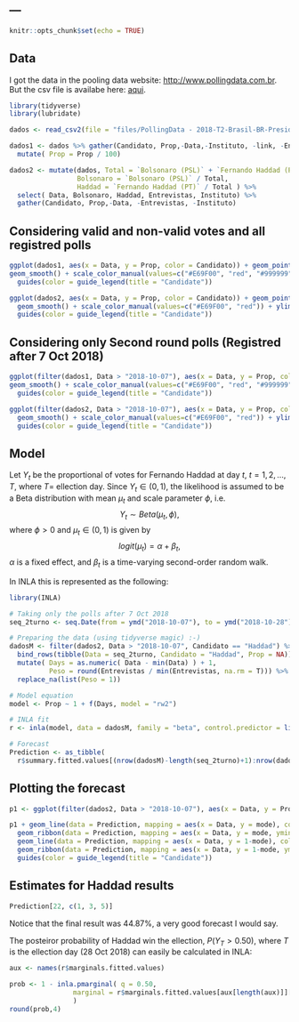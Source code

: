 ---
---

```r
knitr::opts_chunk$set(echo = TRUE)
```

## Data

I got the data in the pooling data website: <http://www.pollingdata.com.br>. But the csv file is availabe here: [aqui](files/PollingData - 2018-T2-Brasil-BR-President.csv).


```r
library(tidyverse)
library(lubridate)

dados <- read_csv2(file = "files/PollingData - 2018-T2-Brasil-BR-President.csv")

dados1 <- dados %>% gather(Candidato, Prop,-Data,-Instituto, -link, -Entrevistas) %>%
  mutate( Prop = Prop / 100)

dados2 <- mutate(dados, Total = `Bolsonaro (PSL)` + `Fernando Haddad (PT)`, 
                 Bolsonaro = `Bolsonaro (PSL)` / Total, 
                 Haddad = `Fernando Haddad (PT)` / Total ) %>%
  select( Data, Bolsonaro, Haddad, Entrevistas, Instituto) %>%
  gather(Candidato, Prop,-Data, -Entrevistas, -Instituto) 

```

## Considering valid and non-valid votes and all registred polls 


```r
ggplot(dados1, aes(x = Data, y = Prop, color = Candidato)) + geom_point(size = 4) + theme_bw(base_size = 18) + xlab("") + ylab("") + 
geom_smooth() + scale_color_manual(values=c("#E69F00", "red", "#999999")) + ylim(c(0.05,.65)) +
  guides(color = guide_legend(title = "Candidate"))

ggplot(dados2, aes(x = Data, y = Prop, color = Candidato)) + geom_point(size = 4) + theme_bw(base_size = 18) + xlab("") + ylab("") + 
  geom_smooth() + scale_color_manual(values=c("#E69F00", "red")) + ylim(c(0.3,.7)) +
  guides(color = guide_legend(title = "Candidate"))

```


## Considering only Second round polls (Registred after 7 Oct 2018)


```r
ggplot(filter(dados1, Data > "2018-10-07"), aes(x = Data, y = Prop, color = Candidato)) + geom_point(size = 4) + theme_bw(base_size = 18) + xlab("") + ylab("") + 
geom_smooth() + scale_color_manual(values=c("#E69F00", "red", "#999999")) + ylim(c(0.05,.65)) +
  guides(color = guide_legend(title = "Candidate"))

ggplot(filter(dados2, Data > "2018-10-07"), aes(x = Data, y = Prop, color = Candidato)) + geom_point(size = 4) + theme_bw(base_size = 18) + xlab("") + ylab("") + 
  geom_smooth() + scale_color_manual(values=c("#E69F00", "red")) + ylim(c(0.3,.7)) +
  guides(color = guide_legend(title = "Candidate"))

```

## Model 

Let $Y_t$ be the proportional of votes for Fernando Haddad at day $t$, $t=1,2,\ldots,T$, where $T=$ ellection day. Since $Y_t \in (0,1)$, the likelihood is assumed to be a Beta distribution with mean $\mu_t$ and scale parameter $\phi$, i.e.
$$Y_t \sim Beta(\mu_t, \phi),$$
where $\phi>0$ and $\mu_t \in (0,1)$ is given by 
$$logit(\mu_t) = \alpha + \beta_t,$$
$\alpha$ is a fixed effect, and $\beta_t$ is a time-varying second-order random walk.

In INLA this is represented as the following:
```r
library(INLA)

# Taking only the polls after 7 Oct 2018
seq_2turno <- seq.Date(from = ymd("2018-10-07"), to = ymd("2018-10-28"), by=1)

# Preparing the data (using tidyverse magic) :-)
dadosM <- filter(dados2, Data > "2018-10-07", Candidato == "Haddad") %>%
  bind_rows(tibble(Data = seq_2turno, Candidato = "Haddad", Prop = NA)) %>%
  mutate( Days = as.numeric( Data - min(Data) ) + 1,
          Peso = round(Entrevistas / min(Entrevistas, na.rm = T))) %>%
  replace_na(list(Peso = 1))

# Model equation
model <- Prop ~ 1 + f(Days, model = "rw2")

# INLA fit
r <- inla(model, data = dadosM, family = "beta", control.predictor = list( compute = T, link = T))

# Forecast
Prediction <- as_tibble(
  r$summary.fitted.values[(nrow(dadosM)-length(seq_2turno)+1):nrow(dadosM),]) %>% bind_cols(Data = seq.Date(from = ymd("2018-10-07"), to = ymd("2018-10-28"), by=1))
```

## Plotting the forecast

```r
p1 <- ggplot(filter(dados2, Data > "2018-10-07"), aes(x = Data, y = Prop, color = Candidato)) + geom_point(size = 4) + theme_bw(base_size = 18) + xlab("") + ylab("") + scale_color_manual(values=c("#E69F00", "red")) + ylim(c(0.3,.7))

p1 + geom_line(data = Prediction, mapping = aes(x = Data, y = mode), color = "red") + 
  geom_ribbon(data = Prediction, mapping = aes(x = Data, y = mode, ymin = `0.025quant`, ymax = `0.975quant`), color = "red", fill = "red", alpha = 0.2) +
  geom_line(data = Prediction, mapping = aes(x = Data, y = 1-mode), color = "#E69F00") +
  geom_ribbon(data = Prediction, mapping = aes(x = Data, y = 1-mode, ymax = 1-`0.025quant`, ymin = 1-`0.975quant`), color = "#E69F00", fill = "#E69F00", alpha = 0.2) +
  guides(color = guide_legend(title = "Candidate"))
```


## Estimates for Haddad results

```r
Prediction[22, c(1, 3, 5)]
```

Notice that the final result was 44.87%, a very good forecast I would say.

The posteiror probability of Haddad win the ellection, $P(Y_T > 0.50)$, where $T$ is the ellection day (28 Oct 2018) can easily be calculated in INLA:


```r
aux <- names(r$marginals.fitted.values)

prob <- 1 - inla.pmarginal( q = 0.50, 
                marginal = r$marginals.fitted.values[aux[length(aux)]][[1]]
                )
round(prob,4)
```
